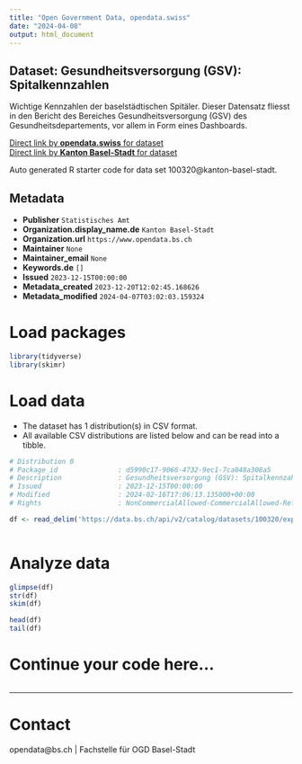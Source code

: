 ```yaml
---
title: "Open Government Data, opendata.swiss"
date: "2024-04-08"
output: html_document
---
```


## Dataset: Gesundheitsversorgung (GSV): Spitalkennzahlen

Wichtige Kennzahlen der baselstädtischen Spitäler. Dieser Datensatz fliesst in den Bericht des Bereiches Gesundheitsversorgung (GSV) des Gesundheitsdepartements, vor allem in Form eines Dashboards.

[Direct link by **opendata.swiss** for dataset](https://opendata.swiss/de/dataset/gesundheitsversorgung-gsv-spitalkennzahlen)<br>
[Direct link by **Kanton Basel-Stadt** for dataset](https://data.bs.ch/explore/dataset/100320/)

Auto generated R starter code for data set 100320@kanton-basel-stadt.

## Metadata

- **Publisher** `Statistisches Amt`
- **Organization.display_name.de** `Kanton Basel-Stadt`
- **Organization.url** `https://www.opendata.bs.ch`
- **Maintainer** `None`
- **Maintainer_email** `None`
- **Keywords.de** `[]`
- **Issued** `2023-12-15T00:00:00`
- **Metadata_created** `2023-12-20T12:02:45.168626`
- **Metadata_modified** `2024-04-07T03:02:03.159324`


# Load packages

```r

library(tidyverse)
library(skimr)

```

# Load data

-   The dataset has 1 distribution(s) in CSV format.
-   All available CSV distributions are listed below and can be read into a tibble.

```r

# Distribution 0
# Package_id               : d5990c17-9066-4732-9ec1-7ca048a308a5
# Description              : Gesundheitsversorgung (GSV): Spitalkennzahlen (csv)
# Issued                   : 2023-12-15T00:00:00
# Modified                 : 2024-02-16T17:06:13.135000+00:00
# Rights                   : NonCommercialAllowed-CommercialAllowed-ReferenceRequired

df <- read_delim('https://data.bs.ch/api/v2/catalog/datasets/100320/exports/csv')



```

# Analyze data

```r

glimpse(df)
str(df)
skim(df)

head(df)
tail(df)

```

# Continue your code here...

```r

```

------------------------------------------------------------------------

# Contact

opendata@bs.ch | Fachstelle für OGD Basel-Stadt
